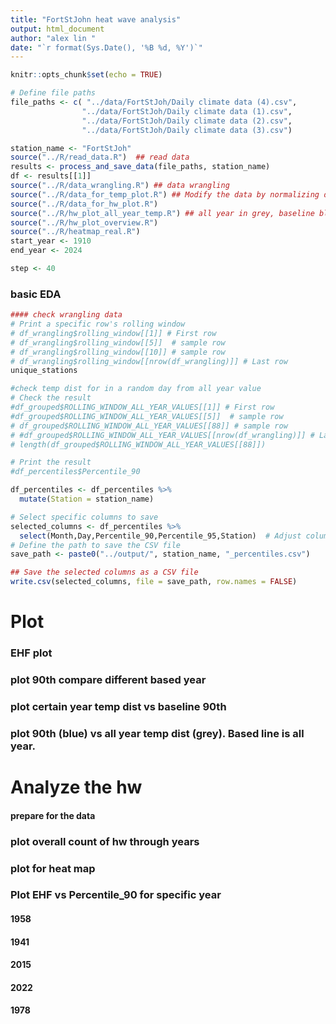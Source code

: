 ```yaml
---
title: "FortStJohn heat wave analysis"
output: html_document
author: "alex lin "
date: "`r format(Sys.Date(), '%B %d, %Y')`"
---
```

<script>
function toggleCollapsible(section) {
  var content = section.nextElementSibling;
  if (content.style.display === "none") {
    content.style.display = "block";
  } else {
    content.style.display = "none";
  }
}
</script>


```r
knitr::opts_chunk$set(echo = TRUE)

# Define file paths
file_paths <- c( "../data/FortStJoh/Daily climate data (4).csv",
                "../data/FortStJoh/Daily climate data (1).csv",
                "../data/FortStJoh/Daily climate data (2).csv",
                "../data/FortStJoh/Daily climate data (3).csv")

station_name <- "FortStJoh"
source("../R/read_data.R")  ## read data
results <- process_and_save_data(file_paths, station_name)
df <- results[[1]] 
source("../R/data_wrangling.R") ## data wrangling
source("../R/data_for_temp_plot.R") ## Modify the data by normalizing dates for plotting, get the data ready, and a function to plot a given year vs baseline
source("../R/data_for_hw_plot.R")  
source("../R/hw_plot_all_year_temp.R") ## all year in grey, baseline blue
source("../R/hw_plot_overview.R") 
source("../R/heatmap_real.R") 
start_year <- 1910
end_year <- 2024

step <- 40
```





<h3 onclick="toggleCollapsible(this);">
<!--TEXT SHOWS: -->
<b>basic EDA</b>
</h3>
<div style="display:none;">  
```r
# Display the first few rows of the combined data
#print(head(df))

# Display unique station names
unique_stations <- df %>%
  distinct(STATION_NAME)
#print(unique_stations)

# 1. Summary Statistics
summary_stats <- summary(df)
#print(summary_stats)

# 2. Missing Values Analysis
missing_values <- sapply(df, function(x) sum(is.na(x)))
#print(missing_values)
```
</div>
```r
#### check wrangling data
# Print a specific row's rolling window
# df_wrangling$rolling_window[[1]] # First row
# df_wrangling$rolling_window[[5]]  # sample row
# df_wrangling$rolling_window[[10]] # sample row
# df_wrangling$rolling_window[[nrow(df_wrangling)]] # Last row
unique_stations
```

```r
#check temp dist for in a random day from all year value
# Check the result
#df_grouped$ROLLING_WINDOW_ALL_YEAR_VALUES[[1]] # First row
#df_grouped$ROLLING_WINDOW_ALL_YEAR_VALUES[[5]]  # sample row
# df_grouped$ROLLING_WINDOW_ALL_YEAR_VALUES[[88]] # sample row
# #df_grouped$ROLLING_WINDOW_ALL_YEAR_VALUES[[nrow(df_wrangling)]] # Last row
# length(df_grouped$ROLLING_WINDOW_ALL_YEAR_VALUES[[88]])

```




```r
# Print the result
#df_percentiles$Percentile_90

df_percentiles <- df_percentiles %>%
  mutate(Station = station_name)

# Select specific columns to save
selected_columns <- df_percentiles %>%
  select(Month,Day,Percentile_90,Percentile_95,Station)  # Adjust column names as needed
# Define the path to save the CSV file
save_path <- paste0("../output/", station_name, "_percentiles.csv")

## Save the selected columns as a CSV file
write.csv(selected_columns, file = save_path, row.names = FALSE)
```


<h1 onclick="toggleCollapsible(this);">
<!--TEXT SHOWS: -->
<b> Plot</b>
</h1>
<div style="display:none;"> 


</div>
<h3 onclick="toggleCollapsible(this);">
<!--TEXT SHOWS: -->
<b> EHF plot</b>
</h3>
<div style="display:none;">  
```r

# filter the date to be April to Aug before slice
df_ehf_top_6 <- df_combined_ehf1 %>%
   filter(month(LOCAL_DATE) >= 4 & month(LOCAL_DATE) <= 8) %>%
  arrange(desc(EHF)) %>%
  slice_head(n = 30)
#unique year
unique(df_ehf_top_6$LOCAL_YEAR)

plot_ehf(df_combined_ehf1,1941)
plot_ehf(df_combined_ehf1,2021)
plot_ehf(df_combined_ehf1,2009)
plot_ehf(df_combined_ehf1,1942)
plot_ehf(df_combined_ehf1,1998)
# Example usage
plot_ehf_all(df_combined_ehf1, start_year, end_year, 1941,station_name)
plot_ehf_all(df_combined_ehf1, start_year, end_year, 2021,station_name)
plot_ehf_all(df_combined_ehf1, start_year, end_year, 2009,station_name)
plot_ehf_all(df_combined_ehf1, start_year, end_year, 1942,station_name)
plot_ehf_all(df_combined_ehf1, start_year, end_year, 1998,station_name)
save_path <- paste0("../output/",station_name,"_monthly_max_EHF.csv")
write.csv(monthly_max_EHF, file = save_path, row.names = FALSE)
```
</div>
<h3 onclick="toggleCollapsible(this);">
<!--TEXT SHOWS: -->
<b> plot 90th compare different based year  </b>
</h3>
<div style="display:none;"> 
```r
compare_plot
compare_plot_95
```


</div>
<h3 onclick="toggleCollapsible(this);">
<!--TEXT SHOWS: -->
<b> plot certain year temp dist vs baseline 90th </b>
</h3>
<div style="display:none;"> 



```r
 df_plot_year <- prepare_plot_data("Percentile_90", 1941, "MAX_TEMPERATURE")
# 
plot_percentiles_vs_year(df_plot_year,1941)
#

```

```r

# Example usage:
df_plot_year <- prepare_plot_data("Percentile_90", 2021, "MAX_TEMPERATURE")
# Example usage:

plot_percentiles_vs_year(df_plot_year,2021)
```

</div>

<h3 onclick="toggleCollapsible(this);">
<!--TEXT SHOWS: -->
<b> plot  90th (blue) vs all year temp dist (grey). Based line is all year.</b>
</h3>
<div style="display:none;"> 

```r
# Main function to loop through multiple years
plot_all_years <- function(start_year, end_year) {
  for (year in start_year:end_year) {
    df_plot_year <- prepare_plot_data("Percentile_90", year, "MAX_TEMPERATURE")
    print(plot_percentiles_vs_year(df_plot_year, year))
  }
}
#plot_all_years(2000, 2024)

```




```r
# Example usage:
#Assuming the range of years is from 2000 to 2024 and the specific year to highlight is 2014

#print(plot_all_years_with_baseline(start_year,end_year,2000))

print(plot_all_years_highlight_specific_year(start_year,end_year,1941))
print(plot_all_years_highlight_specific_year(start_year,end_year,2021))
```

```r
# Example usage:
#print(plot_all_years_highlight_specific_year(start_year,end_year,1940))

```   

</div>
<h1 onclick="toggleCollapsible(this);">
<!--TEXT SHOWS: -->
<b>Analyze the hw </b>
</h1>
<div style="display:none;">  



</div>
<h4 onclick="toggleCollapsible(this);">
<!--TEXT SHOWS: -->
<b>prepare for the data </b>
</h4>
<div style="display:none;">  

```r
year_analysis_hw <- 2019
df_for_hw <- prepare_plot_data("Percentile_90", year_analysis_hw, "MAX_TEMPERATURE")
process_data_for_hw(df_for_hw)

```




```r
# Analysis for each year
# Define the start, end, and step for the sequence


# Generate the sequence of years
years <- seq(start_year, end_year, by = step)

# Loop over the sequence of years
for (year_single in years) {
  #df_plot <- prepare_plot_data("Percentile_90", year_single, "MAX_TEMPERATURE")
  #summaries <- process_data_by_year(process_data_for_hw(df_plot), year_single)
  #plots <- plot_case_summary(summaries, year_single)
  
  #print(plots$month_plot)
  #print(plots$hw_length_plot)
}

```

</div>
<h3 onclick="toggleCollapsible(this);">
<!--TEXT SHOWS: -->
<b>plot overall count of hw through years </b>
</h3>
<div style="display:none;"> 

```r
# Process all years and generate plots

summary_df_hw_day <- process_all_years_and_generate_plots(start_year,1980)

# Print the generated plots
#print(plots$total_plot)
#summary_df_hw_day

```

```r
# Process all years and generate plots

summary_df_hw_day <- process_all_years_and_generate_plots(1980,end_year)
# Print the generated plots
#summary_df_hw_day
```


</div>
<h3 onclick="toggleCollapsible(this);">
<!--TEXT SHOWS: -->
<b>plot for heat map</b>
</h3>
<div style="display:none;">  

```r
# Assuming you have data frames named df_2021, df_2022, ..., df_2025
# Loop through the years to dynamically add each data frame to the list
 list_of_dfs <- list()
 
 for (year in start_year:end_year) {
   # Assuming `df` is the base data frame, apply the `prepare_heatmap_plot_data` function
   prepared_df <- prepare_heatmap_plot_data(df, "Percentile_90", year, "MAX_TEMPERATURE")
   
   # Add the prepared data frame to the list
   list_of_dfs[[as.character(year)]] <- prepared_df
 }
 # Combine the data frames into one
 combined_df <- do.call(rbind, list_of_dfs)
 
```



```r
#combined_df

selected_columns <- combined_df %>%
  select(Year,DayOfYear,Max_Temp_Year,Percentile_90,Station)  # Adjust column names as needed
# Define the path to save the CSV file
save_path <- paste0("../output/", station_name, "_heatmap_data.csv")
## Save the selected columns as a CSV file
write.csv(selected_columns, file = save_path, row.names = FALSE)

```

```r

heatmap <- create_heatmap(combined_df, "01-01","12-31")
print(heatmap)
 
```


```r

heatmap <- create_heatmap(combined_df, "04-01","10-31")
print(heatmap)
 
```



```r

results_3d <- create_heatmap_filter_hw(combined_df, heat_wave_length = 3, start_date = '04-01', end_date = '10-31') 
df_3_day_heatmap <- results_3d[[1]]
df_3_day_heatmap_95 <- results_3d[[2]]
results_5d <-  create_heatmap_filter_hw(combined_df, heat_wave_length = 5, start_date = '04-01', end_date = '10-31') 
df_5_day_heatmap <- results_5d[[1]]
df_5_day_heatmap_95 <- results_5d[[2]]

```



```r
#df_3_day_heatmap
# Rename the column
colnames(df_3_day_heatmap)[colnames(df_3_day_heatmap) == "Color"] <- "daily_max_temp"
# Add the new column
df_3_day_heatmap$station <- station_name
# Save the updated dataframe to a file
save_path <- paste0("../output/", station_name, "_heatmap_3_dayHW.csv")
write.csv(df_3_day_heatmap, save_path, row.names = FALSE)


#df_5_day_heatmap
# Rename the column
colnames(df_5_day_heatmap)[colnames(df_5_day_heatmap) == "Color"] <- "daily_max_temp"
# Add the new column
df_5_day_heatmap$station <- station_name
save_path <- paste0("../output/", station_name, "_heatmap_5_dayHW.csv")
# Save the updated dataframe to a file
write.csv(df_5_day_heatmap, save_path, row.names = FALSE)

#do the same with _95
colnames(df_3_day_heatmap_95)[colnames(df_3_day_heatmap_95) == "Color_95"] <- "daily_max_temp"
df_3_day_heatmap_95$station <- station_name
save_path <- paste0("../output/", station_name, "_heatmap_3_dayHW_95.csv")
write.csv(df_3_day_heatmap_95, save_path, row.names = FALSE)

colnames(df_5_day_heatmap_95)[colnames(df_5_day_heatmap_95) == "Color_95"] <- "daily_max_temp"
df_5_day_heatmap_95$station <- station_name
save_path <- paste0("../output/", station_name, "_heatmap_5_dayHW_95.csv")
write.csv(df_5_day_heatmap_95, save_path, row.names = FALSE)


```




```r

heatmap <- create_heatmap_diff(combined_df, "04-01","10-31")
print(heatmap)
 
```

```r

df_3_day_heatmap <- create_heatmap_diff_filter_hw(combined_df, heat_wave_length = 3, start_date = '04-01', end_date = '10-31') 

df_5_day_heatmap <-create_heatmap_diff_filter_hw(combined_df, heat_wave_length = 5, start_date = '04-01', end_date = '10-31') 

```

## seperate view of the heatmap
```r
# list_of_dfs <- list()
# 
# for (year in 1941:1960) {
#   # Assuming `df` is the base data frame, apply the `prepare_heatmap_plot_data` function
#   prepared_df <- prepare_heatmap_plot_data(df, "Percentile_90", year, "MAX_TEMPERATURE")
#   
#   # Add the prepared data frame to the list
#   list_of_dfs[[as.character(year)]] <- prepared_df
# }
# # Combine the data frames into one
# combined_df2 <- do.call(rbind, list_of_dfs)
# 
# heatmap <- create_heatmap_diff(combined_df2, "04-01","10-31")
# print(heatmap)
# 
# 
# list_of_dfs <- list()
# for (year in 1960:1980) {
#   # Assuming `df` is the base data frame, apply the `prepare_heatmap_plot_data` function
#   prepared_df <- prepare_heatmap_plot_data(df, "Percentile_90", year, "MAX_TEMPERATURE")
#   
#   # Add the prepared data frame to the list
#   list_of_dfs[[as.character(year)]] <- prepared_df
# }
# # Combine the data frames into one
# combined_df2 <- do.call(rbind, list_of_dfs)
# 
# heatmap <- create_heatmap_diff(combined_df2, "04-01","10-31")
# print(heatmap)
# 
# list_of_dfs <- list()
# for (year in 1980:2000) {
#   # Assuming `df` is the base data frame, apply the `prepare_heatmap_plot_data` function
#   prepared_df <- prepare_heatmap_plot_data(df, "Percentile_90", year, "MAX_TEMPERATURE")
#   
#   # Add the prepared data frame to the list
#   list_of_dfs[[as.character(year)]] <- prepared_df
# }
# # Combine the data frames into one
# combined_df2 <- do.call(rbind, list_of_dfs)
# 
# heatmap <- create_heatmap_diff(combined_df2, "04-01","10-31")
# print(heatmap)


# 
# list_of_dfs <- list()
# for (year in 2000:2024) {
#   # Assuming `df` is the base data frame, apply the `prepare_heatmap_plot_data` function
#   prepared_df <- prepare_heatmap_plot_data(df, "Percentile_90", year, "MAX_TEMPERATURE")
#   
#   # Add the prepared data frame to the list
#   list_of_dfs[[as.character(year)]] <- prepared_df
# }
# # Combine the data frames into one
# combined_df2 <- do.call(rbind, list_of_dfs)
# 
# heatmap <- create_heatmap_diff(combined_df2, "04-01","10-31")
# print(heatmap)
 
```


## examine specific year (grep line vs 90 vs specific year)
```r
# Define the specific years you want to process
# years_to_process <- c(1947,1958,1970, 2009, 2021)
# 
# # Initialize an empty list to store data frames for each year
# list_of_dfs <- list()
#   
# for (year in years_to_process) {
#   # Assuming `df` is the base data frame, apply the `prepare_heatmap_plot_data` function
#   prepared_df <- prepare_heatmap_plot_data(df, "Percentile_90", year, "MAX_TEMPERATURE")
#   
#   # Add the prepared data frame to the list
#   list_of_dfs[[as.character(year)]] <- prepared_df
# }
# # Combine the data frames into one
# combined_df2 <- do.call(rbind, list_of_dfs)
# 
# heatmap <- create_heatmap_diff(combined_df2, "04-01","10-31")
# print(heatmap)
# 
# for (year in years_to_process) {
#   print(plot_all_years_highlight_specific_year(start_year,end_year,year))
# }
```
## according bar
```r
# # Loop over the sequence of years
# years_to_process <- c(1947,1958,1970, 2009, 2021)
# for (year_single in years_to_process) {
#   df_plot <- prepare_plot_data("Percentile_90", year_single, "MAX_TEMPERATURE")
#   summaries <- process_data_by_year(process_data_for_hw(df_plot), year_single)
#   plots <- plot_case_summary(summaries, year_single)
#   
#   print(plots$month_plot)
#   print(plots$hw_length_plot)
#}

```

</div>
<h3 onclick="toggleCollapsible(this);">
<!--TEXT SHOWS: -->
<b> Plot EHF vs Percentile_90 for specific year</b>
</h3>
<div style="display:none;">  

</div>
<h4 onclick="toggleCollapsible(this);">
<!--TEXT SHOWS: -->
<b>1958</b>
</h4>
<div style="display:none;">  
```r



results_2def <- full_compare_ehf_and_percentile_specific(df_combined_ehf1, 1958)
combined_plot_2021 <- results_2def[[1]]
left_full <- results_2def[[2]] 
left_full
```

</div>
<h4 onclick="toggleCollapsible(this);">
<!--TEXT SHOWS: -->
<b>1941</b>
</h4>
<div style="display:none;">  
```r



results_2def <- full_compare_ehf_and_percentile_specific(df_combined_ehf1, 1941)
combined_plot_2021 <- results_2def[[1]]
left_full <- results_2def[[2]] 
left_full
```

</div>
<h4 onclick="toggleCollapsible(this);">
<!--TEXT SHOWS: -->
<b>2015</b>
</h4>
<div style="display:none;">  
```r



results_2def <- full_compare_ehf_and_percentile_specific(df_combined_ehf1, 2015)
combined_plot_2021 <- results_2def[[1]]
left_full <- results_2def[[2]] 
left_full
```

</div>
<h4 onclick="toggleCollapsible(this);">
<!--TEXT SHOWS: -->
<b>2022</b>
</h4>
<div style="display:none;">  
```r



results_2def <- full_compare_ehf_and_percentile_specific(df_combined_ehf1, 2022)
combined_plot_2021 <- results_2def[[1]]
left_full <- results_2def[[2]] 
left_full
```


</div>
<h4 onclick="toggleCollapsible(this);">
<!--TEXT SHOWS: -->
<b>1978</b>
</h4>
<div style="display:none;">  
```r



results_2def <- full_compare_ehf_and_percentile_specific(df_combined_ehf1, 1978)
combined_plot_2021 <- results_2def[[1]]
left_full <- results_2def[[2]] 
left_full
```